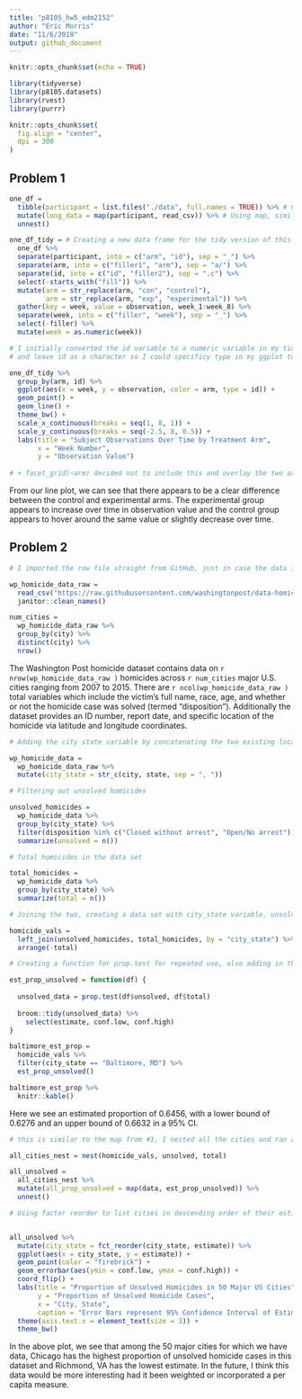 ```yaml
---
title: "p8105_hw5_edm2152"
author: "Eric Morris"
date: "11/6/2018"
output: github_document
---
```


```r
knitr::opts_chunk$set(echo = TRUE)

library(tidyverse)
library(p8105.datasets)
library(rvest)
library(purrr)

knitr::opts_chunk$set(
  fig.align = "center",
  dpi = 300
)
```

## Problem 1 

```r

one_df = 
  tibble(participant = list.files("./data", full.names = TRUE)) %>% # Getting all file names using list.files
  mutate(long_data = map(participant, read_csv)) %>% # Using map, similar to Napoleon Dynamite Example to read in the data for each subject
  unnest()

one_df_tidy = # Creating a new data frame for the tidy version of this dataset and tidying 
  one_df %>% 
  separate(participant, into = c("arm", "id"), sep = "_") %>% 
  separate(arm, into = c("filler1", "arm"), sep = "a/") %>% 
  separate(id, into = c("id", "filler2"), sep = ".c") %>% 
  select(-starts_with("fill")) %>% 
  mutate(arm = str_replace(arm, "con", "control"),
         arm = str_replace(arm, "exp", "experimental")) %>%
  gather(key = week, value = observation, week_1:week_8) %>% 
  separate(week, into = c("filler", "week"), sep = "_") %>% 
  select(-filler) %>% 
  mutate(week = as.numeric(week))
```


```r

# I initially converted the id variable to a numeric variable in my tidying above. However, that wasn't working in my plot, so needed to remove that 
# and leave id as a character so I could specificy type in my ggplot to get a line for each participant 

one_df_tidy %>% 
  group_by(arm, id) %>% 
  ggplot(aes(x = week, y = observation, color = arm, type = id)) + 
  geom_point() +
  geom_line() + 
  theme_bw() +
  scale_x_continuous(breaks = seq(1, 8, 1)) + 
  scale_y_continuous(breaks = seq(-2.5, 8, 0.5)) + 
  labs(title = "Subject Observations Over Time by Treatment Arm", 
       x = "Week Number",
       y = "Observation Value") 
 
# + facet_grid(~arm) decided not to include this and overlay the two arms in one plot 

```

From our line plot, we can see that there appears to be a clear difference between the control and experimental arms. The experimental group appears to increase over time in observation value and the control group appears to hover around the same value or slightly decrease over time. 

## Problem 2 

```r

# I imported the raw file straight from GitHub, just in case the data is updated in the future then those updates will be incoporated in my code

wp_homicide_data_raw = 
  read_csv("https://raw.githubusercontent.com/washingtonpost/data-homicides/master/homicide-data.csv") %>% 
  janitor::clean_names()

num_cities = 
  wp_homicide_data_raw %>% 
  group_by(city) %>% 
  distinct(city) %>% 
  nrow()

```

The Washington Post homicide dataset contains data on `r nrow(wp_homicide_data_raw )` homicides across `r num_cities` major U.S. cities ranging from 2007 to 2015. There are `r ncol(wp_homicide_data_raw )` total variables which include the victim's full name, race, age, and whether or not the homicide case was solved (termed "disposition"). Additionally the dataset provides an ID number, report date, and specific location of the homicide via latitude and longitude coordinates. 

```r

# Adding the city state variable by concatenating the two existing location variables 

wp_homicide_data = 
  wp_homicide_data_raw %>% 
  mutate(city_state = str_c(city, state, sep = ", ")) 

# Filtering out unsolved homicides 

unsolved_homicides = 
  wp_homicide_data %>% 
  group_by(city_state) %>% 
  filter(disposition %in% c("Closed without arrest", "Open/No arrest")) %>%
  summarize(unsolved = n())

# Total homicides in the data set

total_homicides = 
  wp_homicide_data %>% 
  group_by(city_state) %>% 
  summarize(total = n())

# Joining the two, creating a data set with city_state variable, unsolved homicides and total homicides 

homicide_vals = 
  left_join(unsolved_homicides, total_homicides, by = "city_state") %>% 
  arrange(-total)

```


```r

# Creating a function for prop.test for repeated use, also adding in the eventual broom::tidy in the function

est_prop_unsolved = function(df) {
  
  unsolved_data = prop.test(df$unsolved, df$total)
  
  broom::tidy(unsolved_data) %>% 
    select(estimate, conf.low, conf.high)
}

baltimore_est_prop = 
  homicide_vals %>% 
  filter(city_state == "Baltimore, MD") %>% 
  est_prop_unsolved()

baltimore_est_prop %>% 
  knitr::kable()

```

Here we see an estimated proportion of 0.6456, with a lower bound of 0.6276 and an upper bound of 0.6632 in a 95% CI. 

```r
# this is similar to the map from #1, I nested all the cities and ran a map for my est function from above for all the cities

all_cities_nest = nest(homicide_vals, unsolved, total)

all_unsolved = 
  all_cities_nest %>% 
  mutate(all_prop_unsolved = map(data, est_prop_unsolved)) %>% 
  unnest()
```

```r
# Using factor reorder to list cities in descending order of their estimate and using geom_errorbar


all_unsolved %>% 
  mutate(city_state = fct_reorder(city_state, estimate)) %>% 
  ggplot(aes(x = city_state, y = estimate)) + 
  geom_point(color = "firebrick") + 
  geom_errorbar(aes(ymin = conf.low, ymax = conf.high)) + 
  coord_flip() +
  labs(title = "Proportion of Unsolved Homicides in 50 Major US Cities", 
       y = "Proportion of Unsolved Homicide Cases", 
       x = "City, State", 
       caption = "Error Bars represent 95% Confidence Interval of Estimated Proportion") + 
  theme(axis.text.x = element_text(size = 3)) + 
  theme_bw()
```

In the above plot, we see that among the 50 major cities for which we have data, Chicago has the highest proportion of unsolved homicide cases in this dataset and Richmond, VA has the lowest estimate. In the future, I think this data would be more interesting had it been weighted or incorporated a per capita measure. 
